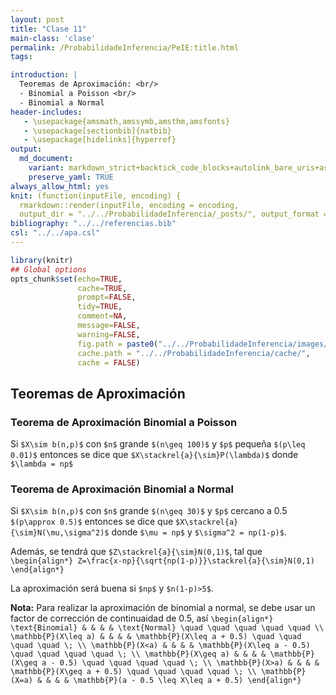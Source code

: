```yaml
---
layout: post
title: "Clase 11"
main-class: 'clase'
permalink: /ProbabilidadeInferencia/PeIE:title.html
tags:

introduction: |
  Teoremas de Aproximación: <br/>
  - Binomial a Poisson <br/>
  - Binomial a Normal
header-includes:
   - \usepackage{amsmath,amssymb,amsthm,amsfonts}
   - \usepackage[sectionbib]{natbib}
   - \usepackage[hidelinks]{hyperref}
output:
  md_document:
    variant: markdown_strict+backtick_code_blocks+autolink_bare_uris+ascii_identifiers+tex_math_single_backslash
    preserve_yaml: TRUE
always_allow_html: yes   
knit: (function(inputFile, encoding) {
  rmarkdown::render(inputFile, encoding = encoding,
  output_dir = "../../ProbabilidadeInferencia/_posts/", output_format = "all")})
bibliography: "../../referencias.bib"
csl: "../../apa.csl"
---
```


```r
library(knitr)
## Global options
opts_chunk$set(echo=TRUE,
               cache=TRUE,
               prompt=FALSE,
               tidy=TRUE,
               comment=NA,
               message=FALSE,
               warning=FALSE,
               fig.path = paste0("../../ProbabilidadeInferencia/images/", "Clase11"),
               cache.path = "../../ProbabilidadeInferencia/cache/",
               cache = FALSE)

```

## Teoremas de Aproximación
### Teorema de Aproximación Binomial a Poisson
Si `$X\sim b(n,p)$` con `$n$` grande `$(n\geq 100)$` y `$p$` pequeña `$(p\leq 0.01)$` entonces se dice que `$X\stackrel{a}{\sim}P(\lambda)$` donde `$\lambda = np$`

### Teorema de Aproximación Binomial a Normal
Si `$X\sim b(n,p)$` con `$n$` grande `$(n\geq 30)$` y `$p$` cercano a 0.5 `$(p\approx 0.5)$` entonces se dice que `$X\stackrel{a}{\sim}N(\mu,\sigma^2)$` donde `$\mu = np$` y `$\sigma^2 = np(1-p)$`.

Además, se tendrá que `$Z\stackrel{a}{\sim}N(0,1)$`, tal que
`\begin{align*}
Z=\frac{x-np}{\sqrt{np(1-p)}}\stackrel{a}{\sim}N(0,1)
\end{align*}`

La aproximación será buena si `$np$` y `$n(1-p)>5$`.

**Nota:** 
Para realizar la aproximación de binomial a normal, se debe usar un factor de corrección de continuaidad de 0.5, así
`\begin{align*} 
\text{Binomial} & & & & \text{Normal} \quad \quad \quad \quad \quad \\
\mathbb{P}(X\leq a) & & & & \mathbb{P}(X\leq a + 0.5) \quad \quad \quad \quad \; \\
\mathbb{P}(X<a) & & & & \mathbb{P}(X\leq a - 0.5) \quad \quad \quad \quad \; \\
\mathbb{P}(X\geq a) & & & & \mathbb{P}(X\geq a - 0.5) \quad \quad \quad \quad \; \\
\mathbb{P}(X>a) & & & & \mathbb{P}(X\geq a + 0.5) \quad \quad \quad \quad \; \\
\mathbb{P}(X=a) & & & & \mathbb{P}(a - 0.5 \leq X\leq a + 0.5)
\end{align*}`








